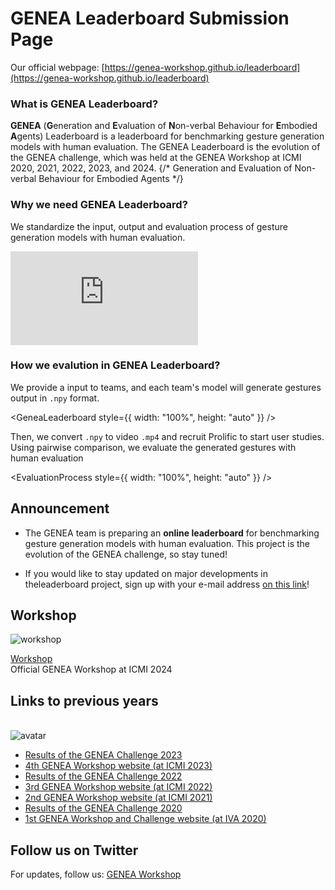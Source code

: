 
# GENEA Leaderboard Submission Page

Our official webpage: [https://genea-workshop.github.io/leaderboard](https://genea-workshop.github.io/leaderboard)

### What is GENEA Leaderboard?

**GENEA** (**G**eneration and **E**valuation of **N**on-verbal Behaviour for **E**mbodied **A**gents) Leaderboard is a leaderboard for benchmarking gesture generation models with human evaluation.
The GENEA Leaderboard is the evolution of the GENEA challenge, which was held at the GENEA Workshop at ICMI 2020, 2021, 2022, 2023, and 2024.
{/* Generation and Evaluation of Non-verbal Behaviour for Embodied Agents */}

### Why we need GENEA Leaderboard?

We standardize the input, output and evaluation process of gesture generation models with human evaluation.

<iframe
  src="https://www.youtube.com/embed/w-lxvddiGVc?si=OiiRnF6-EGQY6wMw"
  className="aspect-video w-full mt-4"
  title="Benchmarking Gesture Generation for Game Characters"
  frameBorder="0"
  allow="accelerometer; autoplay; clipboard-write; encrypted-media; gyroscope; picture-in-picture; web-share"
  referrerPolicy="strict-origin-when-cross-origin"
  allowFullScreen
></iframe>

### How we evalution in GENEA Leaderboard?

We provide a input to teams, and each team's model will generate gestures output in `.npy` format.

<GeneaLeaderboard style={{ width: "100%", height: "auto" }} />

Then, we convert `.npy` to video `.mp4` and recruit Prolific to start user studies.
Using pairwise comparison, we evaluate the generated gestures with human evaluation

<EvaluationProcess style={{ width: "100%", height: "auto" }} />

## Announcement

- The GENEA team is preparing an **online leaderboard** for benchmarking
  gesture generation models with human evaluation. This project is the evolution
  of the GENEA challenge, so stay tuned!

- If you would like to stay updated on major developments in theleaderboard project, sign up with your e-mail address [on this link](https://docs.google.com/forms/d/e/1FAIpQLSeiWKocndyCbUCBXF0vOBeX35AmiMufgX9r4oJQZ95PtHWsHg/viewform)!

## Workshop

<Image src="/2024/img/workshop.png" width={241} height={276} alt="workshop" />

[Workshop](https://genea-workshop.github.io/2024/workshop)  
Official GENEA Workshop at ICMI 2024

## Links to previous years

<br />
<Image src="/2024/img/avatar.png" width={241} height={276} alt="avatar" />

- [Results of the GENEA Challenge 2023](https://svito-zar.github.io/GENEAchallenge2023/)
- [4th GENEA Workshop website (at ICMI 2023)](https://genea-workshop.github.io/2023/)
- [Results of the GENEA Challenge 2022](https://youngwoo-yoon.github.io/GENEAchallenge2022/)
- [3rd GENEA Workshop website (at ICMI 2022)](https://genea-workshop.github.io/2022/)
- [2nd GENEA Workshop website (at ICMI 2021)](https://genea-workshop.github.io/2021/)
- [Results of the GENEA Challenge 2020](https://svito-zar.github.io/GENEAchallenge2020/)
- [1st GENEA Workshop and Challenge website (at IVA 2020)](https://genea-workshop.github.io/2020/)

## Follow us on Twitter

For updates, follow us: [GENEA Workshop](https://twitter.com/genea_workshop)
